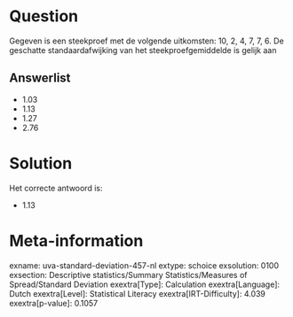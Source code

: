 Question
========

Gegeven is een steekproef met de volgende uitkomsten: 10, 2, 4, 7, 7, 6.
De geschatte standaardafwijking van het steekproefgemiddelde is gelijk
aan

Answerlist
----------

* 1.03
* 1.13
* 1.27
* 2.76

Solution
========

Het correcte antwoord is: 

* 1.13

Meta-information
================
exname: uva-standard-deviation-457-nl
extype: schoice
exsolution: 0100
exsection: Descriptive statistics/Summary Statistics/Measures of Spread/Standard Deviation
exextra[Type]: Calculation
exextra[Language]: Dutch
exextra[Level]: Statistical Literacy
exextra[IRT-Difficulty]: 4.039
exextra[p-value]: 0.1057
